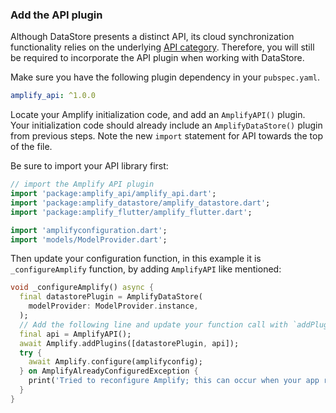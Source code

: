 ### Add the API plugin

Although DataStore presents a distinct API, its cloud synchronization functionality relies on the underlying [API category](/[platform]/build-a-backend/graphqlapi/). Therefore, you will still be required to incorporate the API plugin when working with DataStore.

Make sure you have the following plugin dependency in your `pubspec.yaml`.

```yaml
amplify_api: ^1.0.0
```

Locate your Amplify initialization code, and add an `AmplifyAPI()` plugin. Your initialization code should already include an `AmplifyDataStore()` plugin from previous steps. Note the new `import` statement for API towards the top of the file.

Be sure to import your API library first:

```dart
// import the Amplify API plugin
import 'package:amplify_api/amplify_api.dart';
import 'package:amplify_datastore/amplify_datastore.dart';
import 'package:amplify_flutter/amplify_flutter.dart';

import 'amplifyconfiguration.dart';
import 'models/ModelProvider.dart';
```

Then update your configuration function, in this example it is `_configureAmplify` function, by adding `AmplifyAPI` like mentioned:

```dart
void _configureAmplify() async {
  final datastorePlugin = AmplifyDataStore(
    modelProvider: ModelProvider.instance,
  );
  // Add the following line and update your function call with `addPlugins`
  final api = AmplifyAPI();
  await Amplify.addPlugins([datastorePlugin, api]);
  try {
    await Amplify.configure(amplifyconfig);
  } on AmplifyAlreadyConfiguredException {
    print('Tried to reconfigure Amplify; this can occur when your app restarts on Android.');
  }
}
```
